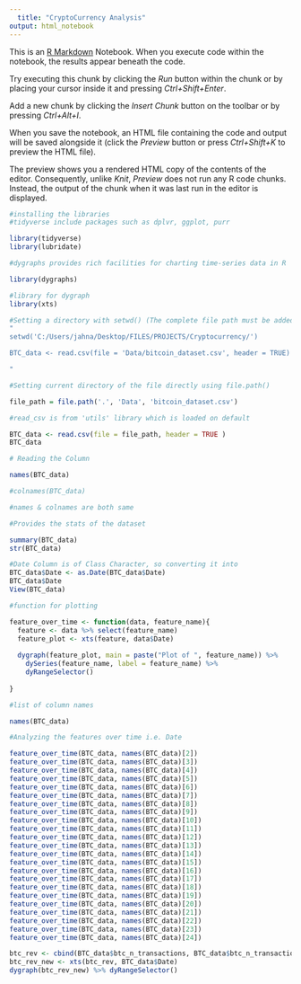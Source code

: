 ```yaml
---
  title: "CryptoCurrency Analysis"
output: html_notebook
---
```


This is an [R Markdown](http://rmarkdown.rstudio.com) Notebook. When you execute code within the notebook, the results appear beneath the code. 

Try executing this chunk by clicking the *Run* button within the chunk or by placing your cursor inside it and pressing *Ctrl+Shift+Enter*. 

Add a new chunk by clicking the *Insert Chunk* button on the toolbar or by pressing *Ctrl+Alt+I*.

When you save the notebook, an HTML file containing the code and output will be saved alongside it (click the *Preview* button or press *Ctrl+Shift+K* to preview the HTML file).

The preview shows you a rendered HTML copy of the contents of the editor. Consequently, unlike *Knit*, *Preview* does not run any R code chunks. Instead, the output of the chunk when it was last run in the editor is displayed.
```r

#installing the libraries
#tidyverse include packages such as dplvr, ggplot, purr

library(tidyverse)
library(lubridate)

#dygraphs provides rich facilities for charting time-series data in R

library(dygraphs)

#library for dygraph
library(xts)
```


```r
#Setting a directory with setwd() (The complete file path must be added)
"
setwd('C:/Users/jahna/Desktop/FILES/PROJECTS/Cryptocurrency/')

BTC_data <- read.csv(file = 'Data/bitcoin_dataset.csv', header = TRUE)

"

#Setting current directory of the file directly using file.path()

file_path = file.path('.', 'Data', 'bitcoin_dataset.csv')

#read_csv is from 'utils' library which is loaded on default

BTC_data <- read.csv(file = file_path, header = TRUE )
BTC_data
```

```r
# Reading the Column

names(BTC_data)

#colnames(BTC_data)

#names & colnames are both same
```
```r

#Provides the stats of the dataset

summary(BTC_data)
str(BTC_data)

```

```r

#Date Column is of Class Character, so converting it into 
BTC_data$Date <- as.Date(BTC_data$Date)
BTC_data$Date
View(BTC_data)

``` 
```r

#function for plotting

feature_over_time <- function(data, feature_name){
  feature <- data %>% select(feature_name)
  feature_plot <- xts(feature, data$Date)
  
  dygraph(feature_plot, main = paste("Plot of ", feature_name)) %>% 
    dySeries(feature_name, label = feature_name) %>%  
    dyRangeSelector()
  
}
```

```r

#list of column names

names(BTC_data)
```

```r
#Analyzing the features over time i.e. Date

feature_over_time(BTC_data, names(BTC_data)[2])
feature_over_time(BTC_data, names(BTC_data)[3])
feature_over_time(BTC_data, names(BTC_data)[4])
feature_over_time(BTC_data, names(BTC_data)[5])
feature_over_time(BTC_data, names(BTC_data)[6])
feature_over_time(BTC_data, names(BTC_data)[7])
feature_over_time(BTC_data, names(BTC_data)[8])
feature_over_time(BTC_data, names(BTC_data)[9])
feature_over_time(BTC_data, names(BTC_data)[10])
feature_over_time(BTC_data, names(BTC_data)[11])
feature_over_time(BTC_data, names(BTC_data)[12])
feature_over_time(BTC_data, names(BTC_data)[13])
feature_over_time(BTC_data, names(BTC_data)[14])
feature_over_time(BTC_data, names(BTC_data)[15])
feature_over_time(BTC_data, names(BTC_data)[16])
feature_over_time(BTC_data, names(BTC_data)[17])
feature_over_time(BTC_data, names(BTC_data)[18])
feature_over_time(BTC_data, names(BTC_data)[19])
feature_over_time(BTC_data, names(BTC_data)[20])
feature_over_time(BTC_data, names(BTC_data)[21])
feature_over_time(BTC_data, names(BTC_data)[22])
feature_over_time(BTC_data, names(BTC_data)[23])
feature_over_time(BTC_data, names(BTC_data)[24])
```

```r
btc_rev <- cbind(BTC_data$btc_n_transactions, BTC_data$btc_n_transactions_total)
btc_rev_new <- xts(btc_rev, BTC_data$Date)
dygraph(btc_rev_new) %>% dyRangeSelector()
```

